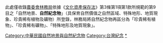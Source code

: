 此處僅收錄[[農委會林務局|農委會林務局]]依據《[[文化資產保存法|文化資產保存法]]》第3條第1項第1款所規範的第9目之「自然地景、'''自然紀念物'''」（具保育自然價值之自然區域、特殊地形、地質現象、珍貴稀有植物及礦物）所登錄，林務局將自然紀念物再區分為「珍貴稀有植物」、「珍貴稀有礦物」、「特殊地形及地質現象」。

[[Category:中華民國自然地景與自然紀念物|Category:中華民國自然地景與自然紀念物]]
[[Category:台灣紀念|Category:台灣紀念]]
[[Category:台灣文化資產|*]]